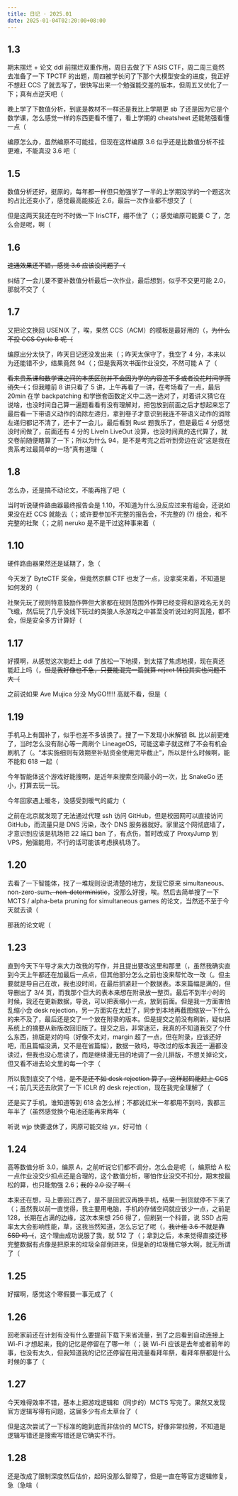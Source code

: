 ```yaml
---
title: 日记 · 2025.01
date: 2025-01-04T02:20:00+08:00
---
```


## 1.3

期末摆烂 + 论文 ddl 前摆烂双重作用，周日去做了下 ASIS CTF，周二周三竟然去准备了一下 TPCTF 的出题，周四被学长问了下那个大模型安全的进度，我正好不想赶 CCS 了就去写了，很快写出来一个勉强能交差的版本，但周五又优化了一下；真有点逆天吧（

晚上学了下数值分析，到底是教材不一样还是我比上学期更 sb 了还是因为它是个数学课，怎么感觉一样的东西更看不懂了，看上学期的 cheatsheet 还能勉强看懂一点（

编原怎么办，虽然编原不可能挂，但现在这样编原 3.6 似乎还是比数值分析不挂更难，不能真没 3.6 吧（

## 1.5

数值分析还好，挺原的，每年都一样但只勉强学了一半的上学期没学的一个题这次的占比还变小了，感觉最高能接近 2.6，最后一次作业都不想交了（

但是这两天我还在时不时做一下 IrisCTF，绷不住了（；感觉编原可能要 C 了，怎么会是呢，啊（

## 1.6

~~速通效果还不错，感觉 3.6 应该没问题了（~~

纠结了一会儿要不要补数值分析最后一次作业，最后想到，似乎不交更可能 2.0，那就不交了（

## 1.7

又把论文换回 USENIX 了，唉，果然 CCS（ACM）的模板是最好用的（，~~为什么不投 CCS Cycle B 呢（~~

编原出分太快了，昨天日记还没发出来（；昨天太保守了，我空了 4 分，本来以为还能错不少，结果竟然 94（；但是我两次书面作业没交，不然可能 A 了（

~~看来贵系课和数学课之间的本质区别并不会因为学的内容差不多或者没花时间学而消失（~~；但我睡前 8 讲只看了 5 讲，上午再看了一讲，在考场看了一点，最后 20min 在学 backpatching 和学嵌套函数定义中二选一选对了，对着讲义猜它在说啥，也没时间自己算一遍题看看有没有理解对，把包放到前面之后才想起来忘了最后看一下带语义动作的消除左递归，拿到卷子才意识到我连不带语义动作的消除左递归都记不清了，还卡了一会儿，最后看到 Rust 题我乐了，但是最后 4 分感觉没时间做了，前面还有 4 分的 LiveIn LiveOut 没算，也没时间真的迭代算了，就交卷前随便瞎算了一下；所以为什么 94，是不是考完之后听到旁边在说“这是我在贵系考过最简单的一场”真有道理（

## 1.8

怎么办，还是搞不动论文，不能再拖了吧（

当时听说硬件路由器最终报告会是 1.10，不知道为什么没反应过来有组会，还说如果没在赶 CCS 就能去（；或许要参加不完整的报告会，不完整的 (?) 组会，和不完整的社聚（；之前 neruko 是不是干过这种事来着（

## 1.10

硬件路由器果然还是延期了，急（

今天发了 ByteCTF 奖金，但竟然京麒 CTF 也发了一点，没拿奖来着，不知道是如何发的（

社聚先玩了规则特意鼓励作弊但大家都在规则范围外作弊已经变得和游戏名无关的飞蛾，然后玩了几乎没线下玩过的类狼人杀游戏之中甚至没听说过的阿瓦隆，都不会，但是安全多方计算好（

## 1.17

好摸啊，从感觉这次能赶上 ddl 了放松一下地摸，到太摆了焦虑地摸，现在真还能赶上吗（，~~但是我好像也不急，只要能混完一篇就算 reject 转投其实也问题不大（~~

之前说如果 Ave Mujica 分没 MyGO!!!!! 高就不看，但是（

## 1.19

手机马上有国补了，似乎也差不多该换了。搜了一下发现小米解锁 BL 比以前更难了，当时怎么没有耐心等一周刷个 LineageOS，可能这辈子就这样了不会有机会刷机了（。“本实施细则有效期至补贴资金使用完毕截止”，所以是什么时候啊，能不能和 618 一起（

今年智能体这个游戏好能搜啊，是近年来搜索空间最小的一次，比 SnakeGo 还小，打算去玩一玩。

今年回家遇上暖冬，没感受到暖气的威力（

之前在北京就发现了无法通过代理 ssh 访问 GitHub，但是校园网可以直接访问 GitHub，而流量只是 DNS 污染，改个 DNS 服务器就好。家里这个网彻底墙了，才意识到应该是机场把 22 端口 ban 了，有点伤，暂时改成了 ProxyJump 到 VPS，勉强能用，不行的话可能该考虑换机场了。

## 1.20

去看了一下智能体，找了一堆规则没说清楚的地方，发现它原来 simultaneous、non-zero-sum<del>、non-deterministic</del>，没那么好搜，唉。然后去简单搜了一下 MCTS / alpha-beta pruning for simultaneous games 的论文，当然还不至于今天就去读（

那我的论文呢（

## 1.23

直到今天下午导才来大力改我的写作，并且提出要改这里和那里（，虽然我确实直到今天上午都还在加最后一点点，但其他部分怎么之前也没来帮忙改一改（。但主要就是导自己在改，我也没时间，在最后抓紧赶一个数据表。本来篇幅是满的，但导删出了 3/4 页，而我那个巨大的表本来想在附录放一整页。最后不到半小时的时候，我还在更新数据，导说，可以把表缩小一点，放到前面。但是我一方面害怕乱缩小会 desk rejection，另一方面实在太赶了，同步到本地再截图缩放一下什么的来不及了，最后还是交了一个放在附录的版本。但是提交之前没有刷新，疑似把系统上的摘要从新版改回旧版了。提交之后，非常迷茫，我真的不知道我交了个什么东西，排版是对的吗（好像不太对，margin 超了一点，但在附录，应该还好吧，而且篇幅没满，又不是在省篇幅），数据一致吗，导改过的版本我还一遍都没读过，但我也没心思读了，而是继续漫无目的地调了一会儿排版，不想关掉论文，但又看不进去论文里的每一个字（

所以我到底交了个啥，~~是不是还不如 desk rejection 算了，这样起码能赶上 CCS（~~；前几天还去欣赏了一下 ICLR 的 desk rejection，现在我完全理解了（

还是买了手机，谁知道等到 618 会怎么样；不都说红米一年都用不到吗，我都三年半了（虽然感觉换个电池还能再来两年（

听说 wjp 快要退休了，网原可能交给 yx，好可怕（

## 1.24

高等数值分析 3.0，编原 A，之前听说它们都不调分，怎么会是呢（，编原给 A 松一点作业没交少扣点还是合理的，这个数值分析，哪怕作业没交不扣分，期末按最松的算，也只能勉强 2.6；~~我的 2.0 没了啊（~~

本来还在想，马上要回江西了，是不是回武汉再换手机，结果一到货就停不下来了（；虽然我以前一直觉得，我主要用电脑，手机的存储空间就应该少一点，之前是 128，长期在占满的边缘，这次本来想 256 得了，但刷到一个科普，说 SSD 占用率太大会影响性能，草，这我当然知道，怎么忘记了呢（，~~我计组 3.6 不就是靠 SSD 吗（~~，这个理由成功说服了我，就 512 了（；拿到之后，本来觉得直接迁移完整数据有点像是把原来的垃圾全部倒进来，但是新的垃圾桶它够大啊，就无所谓了（

## 1.25

好摆啊，感觉这个寒假要一事无成了（

## 1.26

回老家前还在计划有没有什么要提前下载下来省流量，到了之后看到自动连接上 Wi-Fi 才想起来，我的记忆是停留在了哪一年（；装 Wi-Fi 应该是去年或者前年的事，也没有太久，但我知道我的记忆还停留在用流量看拜年祭，看拜年祭都是什么时候的事了（

## 1.27

今天难得效率不错，基本上把游戏逻辑和（同步的）MCTS 写完了。果然又发现官方逻辑写得有问题，这届多少有点太草台了（

但是这次尝试了一下标准的跑到底而非估价的 MCTS，好像非常拉胯，不知道是逻辑写错还是搜索写错还是它确实不行。

## 1.28

还是改成了限制深度然后估价，起码没那么智障了，但是一直在等官方逻辑修复，急（急啥（
